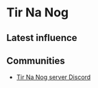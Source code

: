 # Tir Na Nog

## Latest influence


<AeternumMap name="Tir Na Nog" />

## Communities

* [Tir Na Nog server Discord](https://discord.gg/ygsW4qDdQ8)
